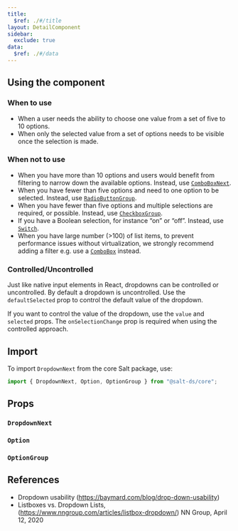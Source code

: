 ```yaml
---
title:
  $ref: ./#/title
layout: DetailComponent
sidebar:
  exclude: true
data:
  $ref: ./#/data
---
```


## Using the component

### When to use

- When a user needs the ability to choose one value from a set of five to 10 options.
- When only the selected value from a set of options needs to be visible once the selection is made.

### When not to use

- When you have more than 10 options and users would benefit from filtering to narrow down the available options. Instead, use [`ComboBoxNext`](../combo-box).
- When you have fewer than five options and need to one option to be selected. Instead, use [`RadioButtonGroup`](../button).
- When you have fewer than five options and multiple selections are required, or possible. Instead, use [`CheckboxGroup`](../checkbox).
- If you have a Boolean selection, for instance “on” or “off”. Instead, use [`Switch`](../switch).
- When you have large number (>100) of list items, to prevent performance issues without virtualization, we strongly recommend adding a filter e.g. use a [`ComboBox`](../combo-box) instead.

### Controlled/Uncontrolled

Just like native input elements in React, dropdowns can be controlled or uncontrolled. By default a dropdown is uncontrolled. Use the `defaultSelected` prop to control the default value of the dropdown.

If you want to control the value of the dropdown, use the `value` and `selected` props. The `onSelectionChange` prop is required when using the controlled approach.

## Import

To import `DropdownNext` from the core Salt package, use:

```js
import { DropdownNext, Option, OptionGroup } from "@salt-ds/core";
```

## Props

### `DropdownNext`

<PropsTable packageName="core" componentName="DropdownNext" />

### `Option`

<PropsTable packageName="core" componentName="Option" />

### `OptionGroup`

<PropsTable packageName="core" componentName="OptionGroup" />

## References

- Dropdown usability (https://baymard.com/blog/drop-down-usability)
- Listboxes vs. Dropdown Lists, (https://www.nngroup.com/articles/listbox-dropdown/) NN Group, April 12, 2020

